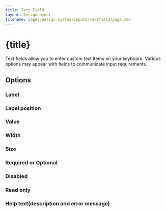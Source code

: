 ```yaml
---
title: Text Field
layout: DesignLayout
filename: pages/design-system/inputs/textfield/page.mdx
---
```



# {title}

Text fields allow you to enter custom text items on your keyboard. Various options may appear with fields to communicate input requirements.

<MainView />


## Options 

### Label

<OptionsView />

### Label position

<LabelPositionView />

### Value

<ValueView />

### Width

<WidthView />


### Size

<SizeView />

### Required or Optional 

<RequiredOptionalView />



### Disabled

<DisabledView />

### Read only

<ReadOnlyView />

### Help text(description and error message)

<HelpTextView />